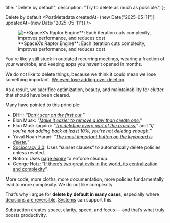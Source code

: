   title: "Delete by default",
  description: "Try to delete as much as possible.",
};

<PostHeadline>Delete by default</PostHeadline>
<PostMetadata
  createdAt={new Date("2025-05-11")}
  updatedAt={new Date("2025-05-11")}
/>

<PostStructuredData
  type="article"
  title="Delete by default"
  description="Try to delete as much as possible."
  url="https://moritz.works/blog/delete"
  datePublished="2025-05-11"
  dateModified="2025-05-11"
/>

<Figure className="py-8">
  <FigureContent className="p-0">
  <img src="https://i.imgur.com/Qjn21ig.png" alt="**SpaceX’s Raptor Engine**: Each iteration cuts complexity, improves performance, and reduces cost" className='w-full rounded-lg' />
  </FigureContent>
  <FigureCaption>
  **SpaceX’s Raptor Engine**: Each iteration cuts complexity, improves performance, and reduces cost
  </FigureCaption>
</Figure>

You're likely still stuck in outdated recurring meetings, wearing a fraction of your wardrobe, and keeping apps you haven’t opened in months.

We do not like to delete things, because we think it could mean we lose something important. [We even love adding over deleting](https://www.nature.com/articles/d41586-021-00592-0). 

As a result, we sacrifice optimization, beauty, and maintainability for clutter that should have been cleared.

Many have pointed to this principle:

- DHH: *“[Don’t scar on the first cut.](https://signalvnoise.com/archives2/dont_scar_on_the_first_cut)”*
- Elon Musk: *“[Make it easier to remove a law than create one.](https://youtu.be/wsixsRI-Sz4?t=4976)”*
- Elon Musk (again): *“[Try deleting every part of the process.](https://youtu.be/q725Nr4UkPU?t=13)”* and *“If you're not adding back at least 10%, you're not deleting enough.*”
- Yuval Noah Harari: *“[The most important button on the keyboard is delete.](https://youtu.be/Mde2q7GFCrw?t=8300)”*
- [Sociocracy 3.0](https://sociocracy30.org/): Uses “sunset clauses” to automatically delete policies unless revoted.
- Notion: Uses [page expiry](https://www.notion.com/help/wikis-and-verified-pages#verified-pages-and-owners) to enforce cleanup.
- George Hotz: “[If there’s two great evils in the world, its centralization and complexity](https://youtu.be/dNrTrx42DGQ?t=7551)”.

More code, more cloths, more documentation, more policies fundamentally lead to more complexity. We do not like complexity. 

That’s why I argue for **delete by default in many cases**, especially where [decisions are reversible](https://www.youtube.com/watch?v=rxsdOQa_QkM&feature=youtu.be). [Systems](https://moritz.works/blog/purge) can support this. 

Subtraction creates space, clarity, speed, and focus — and that’s what truly boosts productivity.

<PostComments slug="delete" />